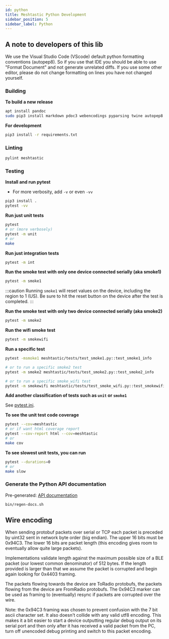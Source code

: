 ```yaml
---
id: python
title: Meshtastic Python Development
sidebar_position: 5
sidebar_label: Python
---
```


## A note to developers of this lib

We use the Visual Studio Code (VScode) default python formatting conventions (autopep8). So if you use that IDE you should be able to use "Format Document" and not generate unrelated diffs. If you use some other editor, please do not change formatting on lines you have not changed yourself.


### Building

**To build a new release**

```sh
apt install pandoc
sudo pip3 install markdown pdoc3 webencodings pyparsing twine autopep8 pylint pytest pytest-cov
```

**For development**

```sh
pip3 install -r requirements.txt
```

### Linting

```sh
pylint meshtastic
```
### Testing

**Install and run pytest**

- For more verbosity, add `-v` or even `-vv` 

```sh
pip3 install .
pytest -vv
```

**Run just unit tests**

```sh
pytest
# or (more verbosely)
pytest -m unit
# or
make
```

**Run just integration tests**

```sh
pytest -m int
```

**Run the smoke test with only one device connected serially (aka smoke1)**

```sh
pytest -m smoke1
```

:::caution
Running `smoke1` will reset values on the device, including the region to 1 (US).
Be sure to hit the reset button on the device after the test is completed.
:::

**Run the smoke test with only two device connected serially (aka smoke2)**

```sh
pytest -m smoke2
```

**Run the wifi smoke test**

```sh
pytest -m smokewifi
```

**Run a specific test**

```sh
pytest -msmoke1 meshtastic/tests/test_smoke1.py::test_smoke1_info

# or to run a specific smoke2 test
pytest -m smoke2 meshtastic/tests/test_smoke2.py::test_smoke2_info

# or to run a specific smoke_wifi test
pytest -m smokewifi meshtastic/tests/test_smoke_wifi.py::test_smokewifi_info
```

**Add another classification of tests such as `unit` or `smoke1`**

See [pytest.ini](https://github.com/meshtastic/Meshtastic-python/blob/master/pytest.ini).

**To see the unit test code coverage**

```sh
pytest --cov=meshtastic
# or if want html coverage report
pytest --cov-report html --cov=meshtastic
# or
make cov
```

**To see slowest unit tests, you can run**

```sh
pytest --durations=0
# or
make slow
```

### Generate the Python API documentation

Pre-generated: [API documentation](https://python.meshtastic.org)

```sh
bin/regen-docs.sh
```

## Wire encoding

When sending protobuf packets over serial or TCP each packet is preceded by uint32 sent in network byte order (big endian).
The upper 16 bits must be 0x94C3. The lower 16 bits are packet length (this encoding gives room to eventually allow quite large packets).

Implementations validate length against the maximum possible size of a BLE packet (our lowest common denominator) of 512 bytes. If the
length provided is larger than that we assume the packet is corrupted and begin again looking for 0x4403 framing.

The packets flowing towards the device are ToRadio protobufs, the packets flowing from the device are FromRadio protobufs.
The 0x94C3 marker can be used as framing to (eventually) resync if packets are corrupted over the wire.

Note: the 0x94C3 framing was chosen to prevent confusion with the 7 bit ascii character set. It also doesn't collide with any valid utf8 encoding. This makes it a bit easier to start a device outputting regular debug output on its serial port and then only after it has received a valid packet from the PC, turn off unencoded debug printing and switch to this
packet encoding.
